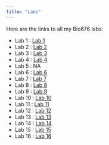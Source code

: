 ```yaml
---
title: "Labs"
---
```


Here are the links to all my Bio676 labs:

-   Lab 1 : [Lab 1](Labs/Lab1_JohnBauer.html)
-   Lab 2 : [Lab 2](Labs/Lab2_JohnBauer.html)
-   Lab 3 : [Lab 3](Labs/Lab3_JohnBauer.html)
-   Lab 4 : [Lab 4](Labs/Lab4_JohnBauer.html)
-   Lab 5 : NA
-   Lab 6 : [Lab 6](Labs/Lab7_JohnBauer.html)
-   Lab 7 : [Lab 7](Labs/Lab7_JohnBauer.html)
-   Lab 8 : [Lab 8](Labs/Lab8_JohnBauer.html)
-   Lab 9 : [Lab 9](Labs/Lab9_JohnBauer.html)
-   Lab 10 : [Lab 10](Labs/Lab10_JohnBauer.html)
-   Lab 11 : [Lab 11](Labs/Lab10_JohnBauer.html)
-   Lab 12 : [Lab 12](Labs/Lab12_JohnBauer.html)
-   Lab 13 : [Lab 13](Labs/Lab13_JohnBauer.html)
-   Lab 14 : [Lab 14](Labs/Lab14_JohnBauer.html)
-   Lab 15 : [Lab 15](Labs/Lab15_JohnBauer.html)
-   Lab 16 : [Lab 16](Labs/Lab16_JohnBauer.html)
